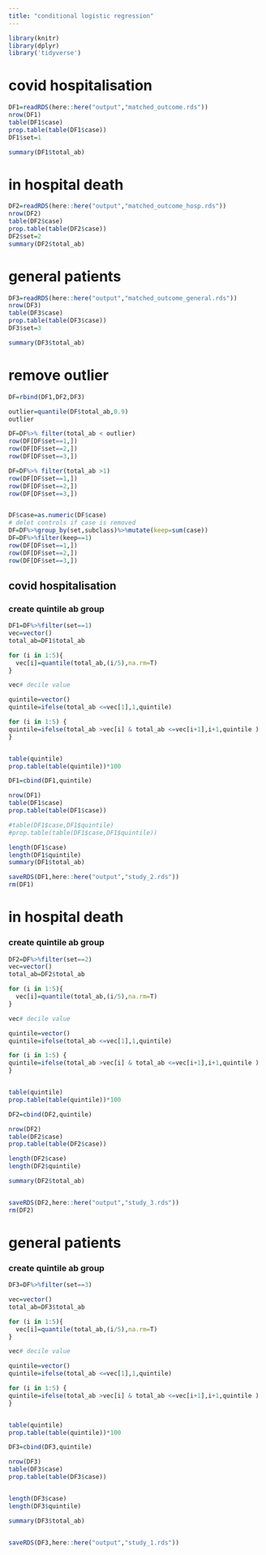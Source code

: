 ```yaml
---
title: "conditional logistic regression"
---
```


```r
library(knitr)
library(dplyr)
library('tidyverse')
```

# covid hospitalisation
```r
DF1=readRDS(here::here("output","matched_outcome.rds"))
nrow(DF1)
table(DF1$case)
prop.table(table(DF1$case))
DF1$set=1

summary(DF1$total_ab)
```


# in hospital death
```r
DF2=readRDS(here::here("output","matched_outcome_hosp.rds"))
nrow(DF2)
table(DF2$case)
prop.table(table(DF2$case))
DF2$set=2
summary(DF2$total_ab)
```

# general patients
```r
DF3=readRDS(here::here("output","matched_outcome_general.rds"))
nrow(DF3)
table(DF3$case)
prop.table(table(DF3$case))
DF3$set=3

summary(DF3$total_ab)
```

# remove outlier
```r
DF=rbind(DF1,DF2,DF3)

outlier=quantile(DF$total_ab,0.9)
outlier

DF=DF%>% filter(total_ab < outlier)
row(DF[DF$set==1,])
row(DF[DF$set==2,])
row(DF[DF$set==3,])

DF=DF%>% filter(total_ab >1)
row(DF[DF$set==1,])
row(DF[DF$set==2,])
row(DF[DF$set==3,])


DF$case=as.numeric(DF$case)
# delet controls if case is removed
DF=DF%>%group_by(set,subclass)%>%mutate(keep=sum(case))
DF=DF%>%filter(keep==1)
row(DF[DF$set==1,])
row(DF[DF$set==2,])
row(DF[DF$set==3,])

```


## covid hospitalisation
### create quintile ab group
```r
DF1=DF%>%filter(set==1)
vec=vector()
total_ab=DF1$total_ab

for (i in 1:5){
  vec[i]=quantile(total_ab,(i/5),na.rm=T)
}

vec# decile value

quintile=vector()
quintile=ifelse(total_ab <=vec[1],1,quintile)

for (i in 1:5) {
quintile=ifelse(total_ab >vec[i] & total_ab <=vec[i+1],i+1,quintile )  
}


table(quintile)
prop.table(table(quintile))*100 

DF1=cbind(DF1,quintile)

```

```r
nrow(DF1)
table(DF1$case)
prop.table(table(DF1$case))

#table(DF1$case,DF1$quintile)
#prop.table(table(DF1$case,DF1$quintile))

length(DF1$case)
length(DF1$quintile)
summary(DF1$total_ab)

saveRDS(DF1,here::here("output","study_2.rds"))
rm(DF1)
```



# in hospital death
### create quintile ab group
```r
DF2=DF%>%filter(set==2)
vec=vector()
total_ab=DF2$total_ab

for (i in 1:5){
  vec[i]=quantile(total_ab,(i/5),na.rm=T)
}

vec# decile value

quintile=vector()
quintile=ifelse(total_ab <=vec[1],1,quintile)

for (i in 1:5) {
quintile=ifelse(total_ab >vec[i] & total_ab <=vec[i+1],i+1,quintile )  
}


table(quintile)
prop.table(table(quintile))*100 

DF2=cbind(DF2,quintile)

```

```r
nrow(DF2)
table(DF2$case)
prop.table(table(DF2$case))

length(DF2$case)
length(DF2$quintile)

summary(DF2$total_ab)


saveRDS(DF2,here::here("output","study_3.rds"))
rm(DF2)

```




# general patients

### create quintile ab group
```r
DF3=DF%>%filter(set==3)

vec=vector()
total_ab=DF3$total_ab

for (i in 1:5){
  vec[i]=quantile(total_ab,(i/5),na.rm=T)
}

vec# decile value

quintile=vector()
quintile=ifelse(total_ab <=vec[1],1,quintile)

for (i in 1:5) {
quintile=ifelse(total_ab >vec[i] & total_ab <=vec[i+1],i+1,quintile )  
}


table(quintile)
prop.table(table(quintile))*100 

DF3=cbind(DF3,quintile)

```

```r
nrow(DF3)
table(DF3$case)
prop.table(table(DF3$case))


length(DF3$case)
length(DF3$quintile)

summary(DF3$total_ab)


saveRDS(DF3,here::here("output","study_1.rds"))

```
